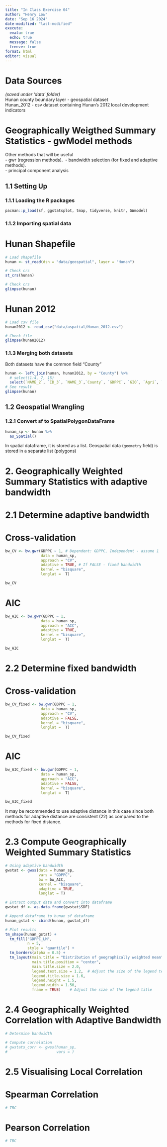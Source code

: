 ```yaml
---
title: "In Class Exercise 04"
author: "Henry Low"
date: "Sep 16 2024"
date-modified: "last-modified"
execute:
  evalu: true
  echo: true
  message: false
  freeze: true
format: html
editor: visual
---
```


# Data Sources

*(saved under 'data' folder)*\
Hunan county boundary layer - geospatial dataset\
Hunan_2012 - csv dataset containing Hunan's 2012 local development indicators

# Geographically Weigthed Summary Statistics - gwModel methods

Other methods that will be useful\
- gwr (regression methods).\ 
- bandwidth selection (for fixed and adaptive methods).\
- principal component analysis

## 1.1 Setting Up

### 1.1.1 Loading the R packages

```r
pacman::p_load(sf, ggstatsplot, tmap, tidyverse, knitr, GWmodel)
```

### 1.1.2 Importing spatial data

::: panel-tabset
# Hunan Shapefile

```r
# Load shapefile
hunan <- st_read(dsn = "data/geospatial", layer = "Hunan")
```

```r
# Check crs
st_crs(hunan)
```

```r
# Check crs
glimpse(hunan)
```

# Hunan 2012

```r
# Load csv file
hunan2012 <- read_csv("data/aspatial/Hunan_2012.csv")
```

```r
# Check file
glimpse(hunan2012)
```
:::

### 1.1.3 Merging both datasets

Both datasets have the common field "County"

```r
hunan <- left_join(hunan, hunan2012, by = "County") %>%
  # select(1:4, 7, 15)
  select(`NAME_2`, `ID_3`, `NAME_3`,`County`, `GDPPC`, `GIO`, `Agri`, `Service`) # Using Column names for readability - Dont have to specify `geometry`
# See result
glimpse(hunan)
```

## 1.2 Geospatial Wrangling

### 1.2.1 Convert sf to SpatialPolygonDataFrame 

```r
hunan_sp <- hunan %>%
  as_Spatial()
```

In spatial dataframe, it is stored as a list. Geospatial data (`geometry` field) is stored in a separate list (polygons)

# 2. Geographically Weighted Summary Statistics with adaptive bandwidth

# 2.1 Determine adaptive bandwidth

::: panel-tabset
# Cross-validation

```r
bw_CV <- bw.gwr(GDPPC ~ 1, # Dependent: GDPPC, Independent - assume 1
                data = hunan_sp,
                approach = "CV",
                adaptive = TRUE, # If FALSE - fixed bandwidth
                kernel = "bisquare",
                longlat =  T)

bw_CV
```
# AIC

```r
bw_AIC <- bw.gwr(GDPPC ~ 1,
                data = hunan_sp,
                approach = "AIC",
                adaptive = TRUE,
                kernel = "bisquare",
                longlat =  T)

bw_AIC
```

:::


# 2.2 Determine fixed bandwidth

::: panel-tabset
# Cross-validation

```r
bw_CV_fixed <- bw.gwr(GDPPC ~ 1, 
                data = hunan_sp,
                approach = "CV",
                adaptive = FALSE,
                kernel = "bisquare",
                longlat =  T)

bw_CV_fixed
```
# AIC

```r
bw_AIC_fixed <- bw.gwr(GDPPC ~ 1,
                data = hunan_sp,
                approach = "AIC",
                adaptive = FALSE,
                kernel = "bisquare",
                longlat =  T)

bw_AIC_fixed
```

:::


It may be recommended to use adaptive distance in this case since both methods for adaptive distance are consistent (22) as compared to the methods for fixed distance.

# 2.3 Compute Geographically Weighted Summary Statistics

```r
# Using adaptive bandwidth 
gwstat <- gwss(data = hunan_sp,
               vars = "GDPPC",
               bw = bw_AIC,
               kernel = "bisquare",
               adaptive = TRUE,
               longlat = T)
```

```r
# Extract output data and convert into dataframe
gwstat_df <- as.data.frame(gwstat$SDF)

# Append dataframe to hunan sf dataframe
hunan_gstat <- cbind(hunan, gwstat_df)
```


```r
# Plot results
tm_shape(hunan_gstat) + 
  tm_fill("GDPPC_LM",
          n = 5,
          style = "quantile") +
  tm_borders(alpha = 0.5) +
  tm_layout(main.title = "Distribution of geographically weighted mean",
            main.title.position = "center",
            main.title.size = 2.0,
            legend.text.size = 1.2,  # Adjust the size of the legend text
            legend.title.size = 1.6,
            legend.height = 1.5,
            legend.width = 1.50,
            frame = TRUE)    # Adjust the size of the legend title
```



# 2.4 Geographically Weighted Correlation with Adaptive Bandwidth


```r
# Determine bandwidth

```

```r
# Compute correlation
# gwstats_corr <- gwss(hunan_sp,
#                      vars = )
```


# 2.5 Visualising Local Correlation

::: panel-tabset
# Spearman Correlation

```r
# TBC
```
# Pearson Correlation

```r
# TBC
```

:::

